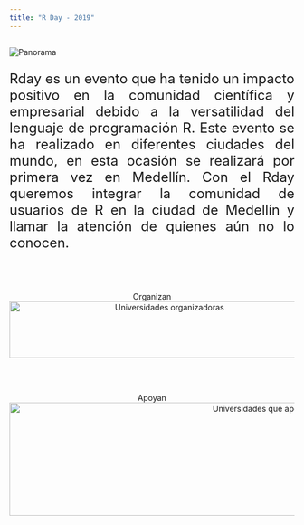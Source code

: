 ```yaml
---
title: "R Day - 2019"
---
```


<h2> </h2>

<img src="imagenes/foto_recuerdo.jpg" alt="Panorama">

<font size="5">
<p align="justify">Rday es un evento que ha tenido un impacto positivo en la comunidad científica y empresarial debido a la versatilidad del lenguaje de programación R. Este evento se ha realizado en diferentes ciudades del mundo, en esta ocasión se realizará por primera vez en Medellín. Con el Rday queremos integrar la comunidad de usuarios de R en la ciudad de Medellín y llamar la atención de quienes aún no lo conocen.</p>
</font>

<br/>
<br/>

<center>
Organizan  
<img src="imagenes/auxiliar.png" alt="Universidades organizadoras" width="550" height="100">
</center>

<br/>
<br/>

<center>
Apoyan  
<img src="imagenes/apoyan.png" alt="Universidades que apoya" width="870" height="200">
</center>


